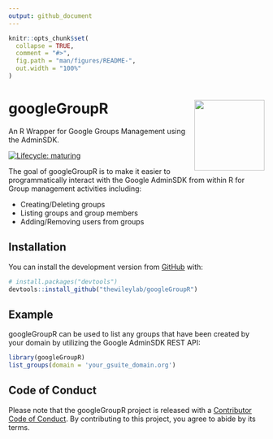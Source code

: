 ```yaml
---
output: github_document
---
```


<!-- README.md is generated from README.Rmd. Please edit that file -->

```r
knitr::opts_chunk$set(
  collapse = TRUE,
  comment = "#>",
  fig.path = "man/figures/README-",
  out.width = "100%"
)
```

# googleGroupR <img src='man/figures/logo.png' align="right" height="138.5" />
An R Wrapper for Google Groups Management using the AdminSDK.

<!-- badges: start -->
[![Lifecycle: maturing](https://img.shields.io/badge/lifecycle-maturing-blue.svg)](https://www.tidyverse.org/lifecycle/#maturing)
<!-- badges: end -->

The goal of googleGroupR is to make it easier to programmatically interact with the Google AdminSDK from within R for Group management activities including:

* Creating/Deleting groups
* Listing groups and group members
* Adding/Removing users from groups

## Installation

You can install the development version from [GitHub](https://github.com/thewileylab/googleGroupR) with:

``` r
# install.packages("devtools")
devtools::install_github("thewileylab/googleGroupR")
```
## Example

googleGroupR can be used to list any groups that have been created by your domain by utilizing the Google AdminSDK REST API:

```r
library(googleGroupR)
list_groups(domain = 'your_gsuite_domain.org')
```

## Code of Conduct

Please note that the googleGroupR project is released with a [Contributor Code of Conduct](https://contributor-covenant.org/version/2/0/CODE_OF_CONDUCT.html). By contributing to this project, you agree to abide by its terms.
